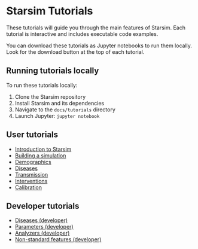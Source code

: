 # Starsim Tutorials

These tutorials will guide you through the main features of Starsim. Each tutorial is interactive and includes executable code examples.

:::{.callout-note}
You can download these tutorials as Jupyter notebooks to run them locally. Look for the download button at the top of each tutorial.
:::

::: {.callout-tip}
## Running tutorials locally

To run these tutorials locally:

1. Clone the Starsim repository
2. Install Starsim and its dependencies
3. Navigate to the `docs/tutorials` directory
4. Launch Jupyter: `jupyter notebook`
:::

## User tutorials

- [Introduction to Starsim](tutorials/tut_intro.ipynb)
- [Building a simulation](tutorials/tut_buildsim.ipynb)
- [Demographics](tutorials/tut_demographics.ipynb)
- [Diseases](tutorials/tut_diseases.ipynb)
- [Transmission](tutorials/tut_transmission.ipynb)
- [Interventions](tutorials/tut_interventions.ipynb)
- [Calibration](tutorials/tut_calibration.ipynb)

## Developer tutorials

- [Diseases (developer)](tutorials/dev_tut_diseases.ipynb)
- [Parameters (developer)](tutorials/dev_tut_pars.ipynb)
- [Analyzers (developer)](tutorials/dev_tut_analyzers.ipynb)
- [Non-standard features (developer)](tutorials/dev_tut_nonstandard.ipynb)
